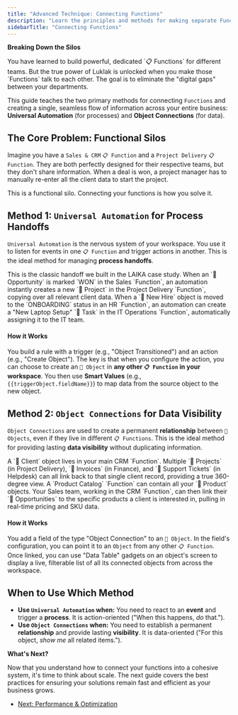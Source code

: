```yaml
---
title: "Advanced Technique: Connecting Functions"
description: "Learn the principles and methods for making separate Functions communicate, sharing data and triggering actions to create a truly unified, cross-departmental system."
sidebarTitle: "Connecting Functions"
---
```


**Breaking Down the Silos**

<Info>
You have learned to build powerful, dedicated `📋 Functions` for different teams. But the true power of Luklak is unlocked when you make those `Functions` talk to each other. The goal is to eliminate the "digital gaps" between your departments.

This guide teaches the two primary methods for connecting `Functions` and creating a single, seamless flow of information across your entire business: **Universal Automation** (for processes) and **Object Connections** (for data).
</Info>

## **The Core Problem: Functional Silos**

Imagine you have a `Sales & CRM` `📋 Function` and a `Project Delivery` `📋 Function`. They are both perfectly designed for their respective teams, but they don't share information. When a deal is won, a project manager has to manually re-enter all the client data to start the project.

This is a functional silo. Connecting your functions is how you solve it.

## **Method 1: `Universal Automation` for Process Handoffs**

`Universal Automation` is the nervous system of your workspace. You use it to listen for events in one `📋 Function` and trigger actions in another. This is the ideal method for managing **process handoffs**.

<CardGroup cols={2}>
  <Card title="Use Case: Sales to Projects" icon="arrow-right-arrow-left" iconType="duotone">
    This is the classic handoff we built in the LAIKA case study. When an `🧊 Opportunity` is marked `WON` in the Sales `Function`, an automation instantly creates a new `🧊 Project` in the Project Delivery `Function`, copying over all relevant client data.
  </Card>
  <Card title="Use Case: HR to IT" icon="user-plus" iconType="duotone">
    When a `🧊 New Hire` object is moved to the `ONBOARDING` status in an HR `Function`, an automation can create a "New Laptop Setup" `🧊 Task` in the IT Operations `Function`, automatically assigning it to the IT team.
  </Card>
</CardGroup>

#### **How it Works**
You build a rule with a trigger (e.g., "Object Transitioned") and an action (e.g., "Create Object"). The key is that when you configure the action, you can choose to create an `🧊 Object` in **any other `📋 Function` in your workspace**. You then use **Smart Values** (e.g., `{{triggerObject.fieldName}}`) to map data from the source object to the new object.

## **Method 2: `Object Connections` for Data Visibility**

`Object Connections` are used to create a permanent **relationship** between `🧊 Objects`, even if they live in different `📋 Functions`. This is the ideal method for providing lasting **data visibility** without duplicating information.

<CardGroup cols={2}>
  <Card title="Use Case: Central Client Record" icon="address-book" iconType="duotone">
    A `🧊 Client` object lives in your main CRM `Function`. Multiple `🧊 Projects` (in Project Delivery), `🧊 Invoices` (in Finance), and `🧊 Support Tickets` (in Helpdesk) can all link back to that single client record, providing a true 360-degree view.
  </Card>
  <Card title="Use Case: Product Catalog" icon="tags" iconType="duotone">
    A `Product Catalog` `Function` can contain all your `🧊 Product` objects. Your Sales team, working in the CRM `Function`, can then link their `🧊 Opportunities` to the specific products a client is interested in, pulling in real-time pricing and SKU data.
  </Card>
</CardGroup>

#### **How it Works**
You add a field of the type "Object Connection" to an `🧊 Object`. In the field's configuration, you can point it to an `Object` from any other `📋 Function`. Once linked, you can use "Data Table" gadgets on an object's screen to display a live, filterable list of all its connected objects from across the workspace.

## **When to Use Which Method**

- **Use `Universal Automation` when:** You need to react to an **event** and trigger a **process**. It is action-oriented ("When this happens, *do* that.").
- **Use `Object Connections` when:** You need to establish a permanent **relationship** and provide lasting **visibility**. It is data-oriented ("For this object, *show me* all related items.").

**What's Next?**

Now that you understand how to connect your functions into a cohesive system, it's time to think about scale. The next guide covers the best practices for ensuring your solutions remain fast and efficient as your business grows.

- [Next: Performance & Optimization](/build-playbooks/03-advanced-techniques/performance-optimization)